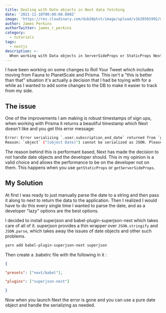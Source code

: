 ```yaml
---
title: Dealing with Date objects in Next data fetching
date: '2021-11-10T00:00:00.000Z'
image: 'https://res.cloudinary.com/dub20ptvt/image/upload/v1620501992/murder-mystery_tmmku1.jpg'
author: James Perkins
authorTwitter: james_r_perkins
category:
  - tutorials
tags:
  - nextjs
description: >-
  When working with Data objects in ServerSideProps or StaticProps Next.js doesn't like it because they don't serailize it for performance. So you are on your own to handle it.
---
```


I have been working on some changes to Roll Your Tweet which includes moving from Fauna to PlanetScale and Prisma. This isn't a "this is better than that" situation it's actually a decision that I had be toying with for a while as I wanted to add some changes to the DB to make it easier to track from my side. 

## The issue 

One of the improvements I am making is robust timestamps of sign ups, when working with Prisma it returns a beautiful timestamp which Next doesn't like and you get this error message: 

```bash
Error: Error serializing `.user.subscription_end_date` returned from `getServerSideProps` in "/".    
Reason: `object` ("[object Date]") cannot be serialized as JSON. Please only return JSON serializable data types
```

The reason behind this is performant based, Next has made the decision to not handle date objects and the developer should. This in my opinion is a valid choice and allows the performance to be on the developer not on them. This happens when you use `getStaticProps` or `getServerSideProps`.

## My Solution

At first I was ready to just manually parse the date to a string and then pass it along to next to return the data to the application. Then I realized I would have to do this every single time I wanted to parse the date, and as a developer "lazy" options are the best options.

I decided to install superjson and babel-plugin-superjson-next which takes care of all of it.  superjson  provides a thin wrapper over  `JSON.stringify`  and  `JSON.parse`, which takes away the issues of date objects and other such problems.

```bash
yarn add babel-plugin-superjson-next superjson
```
Then create a .babelrc file with the following in it :
```json
{

"presets": ["next/babel"],

"plugins": ["superjson-next"]

}
```

Now when you launch Next the error is gone and you can use a pure date object and handle the serializing as needed.